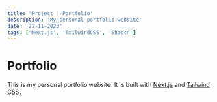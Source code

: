 ```yaml
---
title: 'Project | Portfolio'
description: 'My personal portfolio website'
date: '27-11-2023'
tags: ['Next.js', 'TailwindCSS', 'Shadcn']
---
```


# Portfolio

This is my personal portfolio website. It is built with [Next.js](https://nextjs.org/) and [Tailwind CSS](https://tailwindcss.com/).
